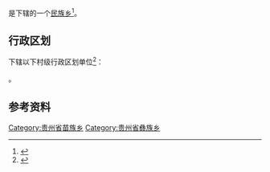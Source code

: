 {{中国乡级行政区|52/05/27/219/000}}

'''{{PAGENAMEBASE}}'''是{{PRC admin/fullname|52/05/27/219/000|3}}下辖的一个[[民族乡|民族乡]]<ref>{{PRC admin/ref sgc|{{PRC admin/parent|52/05/27/219/000}}}}</ref>。

== 行政区划 ==
{{PAGENAMEBASE}}下辖以下村级行政区划单位<ref>{{PRC admin/ref sgc|52/05/27/219/000}}</ref>：

{{PRC admin/children|52/05/27/219/000}}。

== 参考资料 ==
{{reflist}}

{{贵州行政区划小作品}}
{{PRC admin/navcat|52/05/27/219/000}}
[[Category:贵州省苗族乡|Category:贵州省苗族乡]]
[[Category:贵州省彝族乡|Category:贵州省彝族乡]]